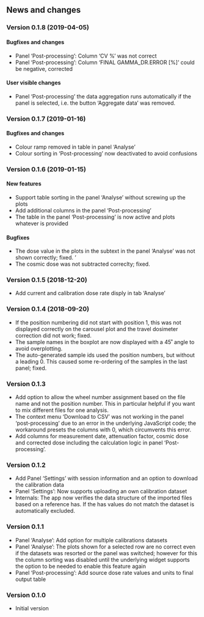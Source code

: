 ## News and changes

### Version 0.1.8 (2019-04-05)
#### Bugfixes and changes
* Panel 'Post-processing': Column 'CV %' was not correct
* Panel 'Post-processing': Column 'FINAL GAMMA_DR.ERROR [%]' could be negative, corrected

#### User visible changes
* Panel 'Post-processing' the data aggregation runs automatically if the panel is selected, 
i.e. the button 'Aggregate data' was removed.

### Version 0.1.7 (2019-01-16)

#### Bugfixes and changes
* Colour ramp removed in table in panel 'Analyse'
* Colour sorting in 'Post-processing' now deactivated to avoid confusions 


### Version 0.1.6 (2019-01-15)

#### New features
* Support table sorting in the panel 'Analyse' without screwing up the plots
* Add additional columns in the panel 'Post-processing'
* The table in the panel 'Post-processing' is now active and plots whatever is provided

#### Bugfixes
* The dose value in the plots in the subtext in the panel 
'Analyse' was not shown correctly; fixed. '
* The cosmic dose was not subtracted correclty; fixed.


### Version 0.1.5 (2018-12-20)

* Add current and calibration dose rate disply in tab 'Analyse'

### Version 0.1.4 (2018-09-20)
* If the position numbering did not start with position 1, this was not displayed correctly on the carousel plot and the travel dosimeter correction did not work; fixed.
* The sample names in the boxplot are now displayed with a 45˚ angle to avoid overplotting.
* The auto-generated sample ids used the position numbers, but without a leading 0. This caused some re-ordering of the samples in the last panel; fixed. 

### Version 0.1.3
* Add option to allow the wheel number assignment based on the file name and not the position number. 
This in particular helpful if you want to mix different files for one analysis. 
* The context menu 'Download to CSV' was not working in the panel 'post-processing' due to an 
error in the underlying JavaScript code; the workaround presets the columns with 0, which circumvents this 
error. 
* Add columns for measurement date, attenuation factor, cosmic dose and corrected dose including 
the calculation logic in panel 'Post-processing'. 


### Version 0.1.2
* Add Panel 'Settings' with session information and an option to download the calibration data
* Panel 'Settings': Now supports uploading an own calibration dataset
* Internals: The app now verifies the data structure of the imported files based on a reference 
has. If the has values do not match the dataset is automatically excluded. 


### Version 0.1.1

* Panel 'Analyse': Add option for multiple calibrations datasets
* Panel 'Analyse': The plots shown for a selected row are no correct even if the datasets was resorted or the panel was switched; however for this the column 
sorting was disabled until the underlying widget supports the option to be needed to enable this feature again
* Panel 'Post-processing': Add source dose rate values and units to final output table

### Version 0.1.0

* Initial version 
